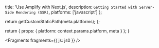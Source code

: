 
  title: 'Use Amplify with Next.js',
  description: `Getting Started with Server-Side Rendering (SSR)`,
  platforms: ['javascript']
};

  return getCustomStaticPath(meta.platforms);
};

  return {
    props: {
      platform: context.params.platform,
      meta
    }
  };
}


<Fragments fragments={{ js: js0 }} />
